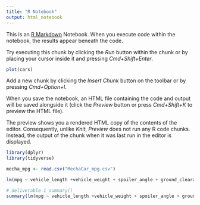 ```yaml
---
title: "R Notebook"
output: html_notebook
---
```


This is an [R Markdown](http://rmarkdown.rstudio.com) Notebook. When you execute code within the notebook, the results appear beneath the code. 

Try executing this chunk by clicking the *Run* button within the chunk or by placing your cursor inside it and pressing *Cmd+Shift+Enter*. 

```r
plot(cars)
```

Add a new chunk by clicking the *Insert Chunk* button on the toolbar or by pressing *Cmd+Option+I*.

When you save the notebook, an HTML file containing the code and output will be saved alongside it (click the *Preview* button or press *Cmd+Shift+K* to preview the HTML file). 

The preview shows you a rendered HTML copy of the contents of the editor. Consequently, unlike *Knit*, *Preview* does not run any R code chunks. Instead, the output of the chunk when it was last run in the editor is displayed.

```r
library(dplyr)
library(tidyverse)

mecha_mpg <- read.csv("MechaCar_mpg.csv")
```

```r
lm(mpg ~ vehicle_length +vehicle_weight + spoiler_angle + ground_clearance + AWD, data = mecha_mpg)
```

```r
# deliverable 1 summary()
summary(lm(mpg ~ vehicle_length +vehicle_weight + spoiler_angle + ground_clearance + AWD, data = mecha_mpg))
```

